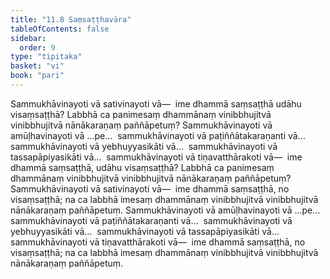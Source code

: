 ```yaml
---
title: "11.8 Saṃsaṭṭhavāra"
tableOfContents: false
sidebar:
  order: 9
type: "tipitaka"
basket: "vi"
book: "pari"
---
```



<DynamicBreadcrumb />

<Division number="351" book="pari" bookNo="5" page="272">

<Paragraph number="1736" book="pari">
Sammukhāvinayoti vā sativinayoti vā—  ime dhammā saṃsaṭṭhā udāhu visaṃsaṭṭhā? Labbhā ca panimesaṃ dhammānaṃ vinibbhujitvā vinibbhujitvā nānākaraṇaṃ paññāpetuṃ? Sammukhāvinayoti vā amūḷhavinayoti vā …pe…  sammukhāvinayoti vā paṭiññātakaraṇanti vā…  sammukhāvinayoti vā yebhuyyasikāti vā…  sammukhāvinayoti vā tassapāpiyasikāti vā…  sammukhāvinayoti vā tiṇavatthārakoti vā—  ime dhammā saṃsaṭṭhā, udāhu visaṃsaṭṭhā? Labbhā ca panimesaṃ dhammānaṃ vinibbhujitvā vinibbhujitvā nānākaraṇaṃ paññāpetuṃ?
</Paragraph>

<Paragraph number="1737" book="pari">
Sammukhāvinayoti vā sativinayoti vā—  ime dhammā saṃsaṭṭhā, no visaṃsaṭṭhā; na ca labbhā imesaṃ dhammānaṃ vinibbhujitvā vinibbhujitvā nānākaraṇaṃ paññāpetuṃ. Sammukhāvinayoti vā amūḷhavinayoti vā …pe…  sammukhāvinayoti vā paṭiññātakaraṇanti vā…  sammukhāvinayoti vā yebhuyyasikāti vā…  sammukhāvinayoti vā tassapāpiyasikāti vā…  sammukhāvinayoti vā tiṇavatthārakoti vā—  ime dhammā saṃsaṭṭhā, no visaṃsaṭṭhā; na ca labbhā imesaṃ dhammānaṃ vinibbhujitvā vinibbhujitvā nānākaraṇaṃ paññāpetuṃ.
</Paragraph>
</Division>